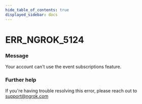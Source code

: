 ```yaml
---
hide_table_of_contents: true
displayed_sidebar: docs
---
```



# ERR_NGROK_5124

### Message
Your account can't use the event subscriptions feature.

<ErrorDetails error='err_ngrok_5124' />


### Further help
If you're having trouble resolving this error, please reach out to [support@ngrok.com](mailto:support@ngrok.com?subject=Help%20with%20ERR_NGROK_5124)

